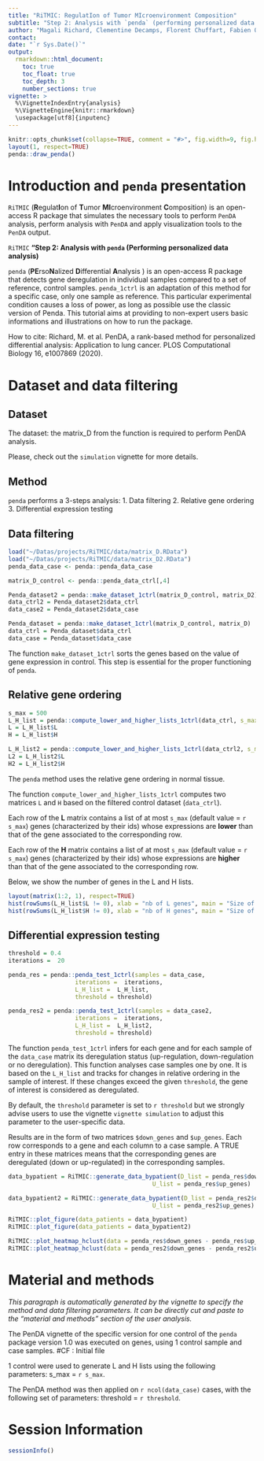 ```yaml
---
title: "RiTMIC: RegulatIon of Tumor MIcroenvironment Composition"
subtitle: "Step 2: Analysis with `penda` (performing personalized data analysis)"
author: "Magali Richard, Clementine Decamps, Florent Chuffart, Fabien Quinquis, Daniel Jost"
contact: 
date: "`r Sys.Date()`"
output: 
  rmarkdown::html_document:
    toc: true
    toc_float: true
    toc_depth: 3
    number_sections: true
vignette: >
  %\VignetteIndexEntry{analysis}
  %\VignetteEngine{knitr::rmarkdown}
  \usepackage[utf8]{inputenc}
---
```


```r
knitr::opts_chunk$set(collapse=TRUE, comment = "#>", fig.width=9, fig.height=6, eval=TRUE, echo=TRUE, results="verbatim", dpi=75)
layout(1, respect=TRUE)
penda::draw_penda()
```

# Introduction and `penda` presentation

`RiTMIC` (**R**egulat**I**on of **T**umor **MI**croenvironment **C**omposition) is an open-access R package that simulates the necessary tools to perform `PenDA` analysis, perform analysis with `PenDA` and apply visualization tools to the `PenDA` output. 

`RiTMIC` **"Step 2: Analysis with `penda` (Performing personalized data analysis)**

`penda` (**PE**rso**N**alized **D**ifferential **A**nalysis ) is an open-access R package that detects gene deregulation in individual samples compared to a set of reference, control samples. `penda_1ctrl` is an adaptation of this method for a specific case, only one sample as reference. This particular experimental condition causes a loss of power, as long as possible use the classic version of Penda. This tutorial aims at providing to non-expert users basic informations and illustrations on how to run the package.

How to cite: Richard, M. et al. PenDA, a rank-based method for personalized differential analysis: Application to lung cancer. PLOS Computational Biology 16, e1007869 (2020).

# Dataset and data filtering

## Dataset

The dataset: the matrix_D from the \code{simu_D} function is required to perform PenDA analysis. 

Please, check out the `simulation` vignette for more details.  

## Method

`penda` performs a 3-steps analysis: 
  1. Data filtering
  2. Relative gene ordering
  3. Differential expression testing

## Data filtering
```r
load("~/Datas/projects/RiTMIC/data/matrix_D.RData")
load("~/Datas/projects/RiTMIC/data/matrix_D2.RData")
penda_data_case <- penda::penda_data_case

matrix_D_control <- penda::penda_data_ctrl[,4]

Penda_dataset2 = penda::make_dataset_1ctrl(matrix_D_control, matrix_D2)
data_ctrl2 = Penda_dataset2$data_ctrl
data_case2 = Penda_dataset2$data_case

Penda_dataset = penda::make_dataset_1ctrl(matrix_D_control, matrix_D)
data_ctrl = Penda_dataset$data_ctrl
data_case = Penda_dataset$data_case
```

The function `make_dataset_1ctrl` sorts the genes based on the value of gene expression in control. This step is essential for the proper functioning of `penda`.

## Relative gene ordering

```r
s_max = 500
L_H_list = penda::compute_lower_and_higher_lists_1ctrl(data_ctrl, s_max = s_max)
L = L_H_list$L
H = L_H_list$H

L_H_list2 = penda::compute_lower_and_higher_lists_1ctrl(data_ctrl2, s_max = s_max)
L2 = L_H_list2$L
H2 = L_H_list2$H

```

The `penda` method uses the relative gene ordering in normal tissue. 

The function `compute_lower_and_higher_lists_1ctrl` computes two matrices `L` and `H` based on the filtered control dataset (`data_ctrl`).  

Each row of the **L** matrix contains a list of at most `s_max` (default value = `r s_max`) genes (characterized by their ids) whose expressions are **lower** than that of the gene associated to the corresponding row.

Each row of the **H** matrix contains a list of at most `s_max` (default value = `r s_max`) genes (characterized by their ids) whose expressions are **higher** than that of the gene associated to the corresponding row.

Below, we show the number of genes in the L and H lists. 


```r
layout(matrix(1:2, 1), respect=TRUE)
hist(rowSums(L_H_list$L != 0), xlab = "nb of L genes", main = "Size of L list")
hist(rowSums(L_H_list$H != 0), xlab = "nb of H genes", main = "Size of H list")
```


## Differential expression testing

```r
threshold = 0.4
iterations =  20

penda_res = penda::penda_test_1ctrl(samples = data_case, 
                   iterations =  iterations, 
                   L_H_list =  L_H_list, 
                   threshold = threshold)

penda_res2 = penda::penda_test_1ctrl(samples = data_case2, 
                   iterations =  iterations, 
                   L_H_list =  L_H_list2, 
                   threshold = threshold)
```

The function  `penda_test_1ctrl` infers for each gene and for each sample of the `data_case` matrix its deregulation status (up-regulation, down-regulation or no deregulation). This function analyses case samples one by one. It is based on the `L_H_list` and tracks for changes in relative ordering in the sample of interest. If these changes exceed the given `threshold`, the gene of interest is considered as deregulated. 

By default, the `threshold` parameter is set to `r threshold` but we strongly advise users to use the vignette `vignette simulation` to adjust this parameter to the user-specific data.

Results are in the form of two matrices `$down_genes` and `$up_genes`. Each row corresponds to a gene and each column to a case sample. A TRUE entry in these matrices means that the corresponding genes are deregulated (down or up-regulated) in the corresponding samples. 

```r
data_bypatient = RiTMIC::generate_data_bypatient(D_list = penda_res$down_genes,
                                         U_list = penda_res$up_genes)

data_bypatient2 = RiTMIC::generate_data_bypatient(D_list = penda_res2$down_genes,
                                         U_list = penda_res2$up_genes)

RiTMIC::plot_figure(data_patients = data_bypatient)
RiTMIC::plot_figure(data_patients = data_bypatient2)
```

```r
RiTMIC::plot_heatmap_hclust(data = penda_res$down_genes - penda_res$up_genes)
RiTMIC::plot_heatmap_hclust(data = penda_res2$down_genes - penda_res2$up_genes)
```


# Material and methods

*This paragraph is automatically generated by the vignette to specify the method and data filtering parameters. It can be directly cut and paste to the "material and methods" section of the user analysis.*

The PenDA vignette of the specific version for one control of the `penda` package version 1.0 was executed on genes, using 1 control sample and case samples. #CF : Initial file 

1 control were used to generate L and H lists using the following parameters: s_max = `r s_max`.

The PenDA method was then applied on `r ncol(data_case)` cases, with the following set of parameters: threshold = `r threshold`.

# Session Information

```r
sessionInfo()
```
